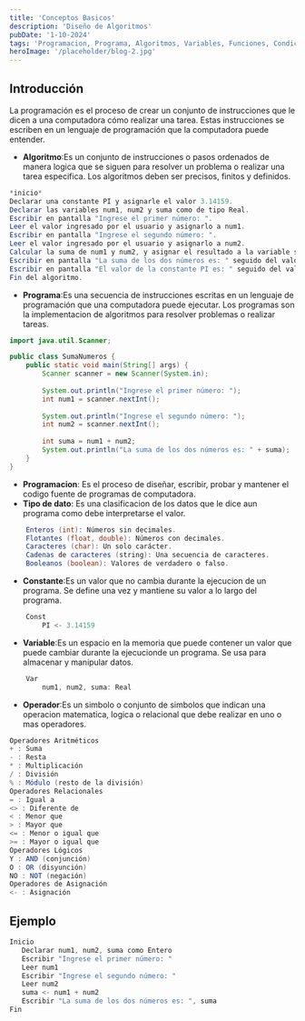 ---
title: 'Conceptos Basicos'
description: 'Diseño de Algoritmos'
pubDate: '1-10-2024'
tags: 'Programacion, Programa, Algoritmos, Variables, Funciones, Condicionales, Lenguajes de Programación, Java'
heroImage: '/placeholder/blog-2.jpg'
---

## Introducción
La programación es el proceso de crear un conjunto de instrucciones que 
le dicen a una computadora cómo realizar una tarea. Estas instrucciones 
se escriben en un lenguaje de programación que la computadora puede entender.

- **Algoritmo**:Es un conjunto de instrucciones o pasos ordenados de manera logica que se siguen
para resolver un problema o realizar una tarea especifica. Los algoritmos deben ser precisos, finitos y definidos.

```java
*inicio*
Declarar una constante PI y asignarle el valor 3.14159.
Declarar las variables num1, num2 y suma como de tipo Real.
Escribir en pantalla "Ingrese el primer número: ".
Leer el valor ingresado por el usuario y asignarlo a num1.
Escribir en pantalla "Ingrese el segundo número: ".
Leer el valor ingresado por el usuario y asignarlo a num2.
Calcular la suma de num1 y num2, y asignar el resultado a la variable suma.
Escribir en pantalla "La suma de los dos números es: " seguido del valor de suma.
Escribir en pantalla "El valor de la constante PI es: " seguido del valor de PI.
Fin del algoritmo.
```
- **Programa**:Es una secuencia de instrucciones escritas en un lenguaje de programación que una computadora 
puede ejecutar. Los programas son la implementacion de algoritmos para resolver problemas o realizar tareas.

```java
import java.util.Scanner;

public class SumaNumeros {
    public static void main(String[] args) {
        Scanner scanner = new Scanner(System.in);
        
        System.out.println("Ingrese el primer número: ");
        int num1 = scanner.nextInt();
        
        System.out.println("Ingrese el segundo número: ");
        int num2 = scanner.nextInt();
        
        int suma = num1 + num2;
        System.out.println("La suma de los dos números es: " + suma);
    }
}
```
- **Programacion**: Es el proceso de diseñar, escribir, probar y mantener el codigo 
fuente de programas de computadora.
- **Tipo de dato**: Es una clasificacion de los datos que le dice aun programa como debe interpretarse el valor.
```java
    Enteros (int): Números sin decimales.
    Flotantes (float, double): Números con decimales.
    Caracteres (char): Un solo carácter.
    Cadenas de caracteres (string): Una secuencia de caracteres.
    Booleanos (boolean): Valores de verdadero o falso.
``` 

- **Constante**:Es un valor que no cambia durante la ejecucion de un programa. Se define una vez y mantiene 
su valor a lo largo del programa.
```java
    Const
        PI <- 3.14159
```
- **Variable**:Es un espacio en la memoria que puede contener un valor que puede cambiar durante la ejecucionde un programa.
Se usa para almacenar y manipular datos.
```java
    Var
        num1, num2, suma: Real
```
- **Operador**:Es un simbolo o conjunto de simbolos que indican una operacion matematica, logica o relacional
que debe realizar en uno o mas operadores.
```java
Operadores Aritméticos
+ : Suma
- : Resta
* : Multiplicación
/ : División
% : Módulo (resto de la división)
Operadores Relacionales
= : Igual a
<> : Diferente de
< : Menor que
> : Mayor que
<= : Menor o igual que
>= : Mayor o igual que
Operadores Lógicos
Y : AND (conjunción)
O : OR (disyunción)
NO : NOT (negación)
Operadores de Asignación
<- : Asignación
```

## Ejemplo 
```java
Inicio
   Declarar num1, num2, suma como Entero
   Escribir "Ingrese el primer número: "
   Leer num1
   Escribir "Ingrese el segundo número: "
   Leer num2
   suma <- num1 + num2
   Escribir "La suma de los dos números es: ", suma
Fin
```

